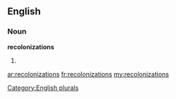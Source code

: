 ==English==

===Noun===
'''recolonizations'''

# {{plural of|[[recolonization]]}}

[[Category:English plurals]]

[[ar:recolonizations]]
[[fr:recolonizations]]
[[my:recolonizations]]